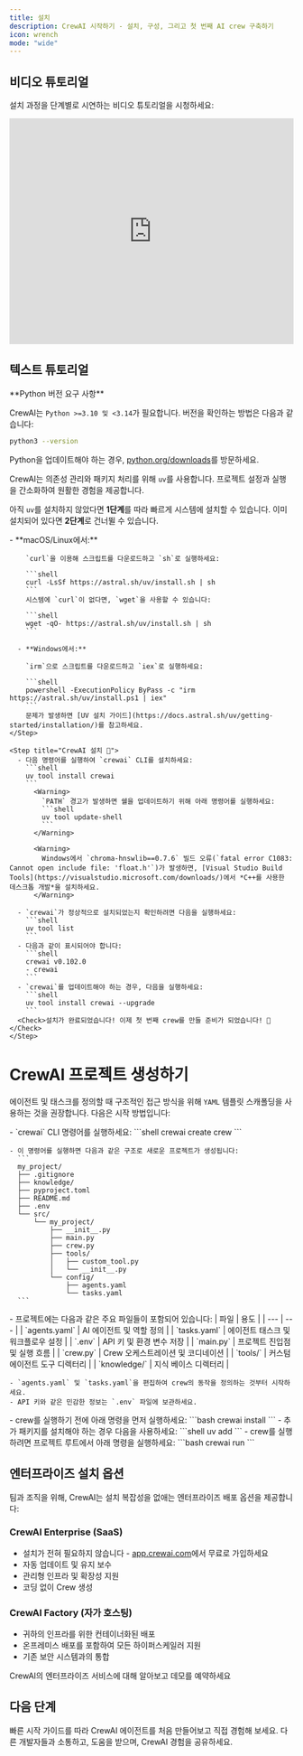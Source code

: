 ```yaml
---
title: 설치
description: CrewAI 시작하기 - 설치, 구성, 그리고 첫 번째 AI crew 구축하기
icon: wrench
mode: "wide"
---
```


## 비디오 튜토리얼
설치 과정을 단계별로 시연하는 비디오 튜토리얼을 시청하세요:

<iframe
  width="100%"
  height="400"
  src="https://www.youtube.com/embed/-kSOTtYzgEw"
  title="CrewAI Installation Guide"
  frameborder="0"
  style={{ borderRadius: '10px' }}
  allow="accelerometer; autoplay; clipboard-write; encrypted-media; gyroscope; picture-in-picture"
  allowfullscreen
></iframe>

## 텍스트 튜토리얼
<Note>
  **Python 버전 요구 사항**

  CrewAI는 `Python >=3.10 및 <3.14`가 필요합니다. 버전을 확인하는 방법은 다음과 같습니다:
  ```bash
  python3 --version
  ```

  Python을 업데이트해야 하는 경우, [python.org/downloads](https://python.org/downloads)를 방문하세요.
</Note>

CrewAI는 의존성 관리와 패키지 처리를 위해 `uv`를 사용합니다. 프로젝트 설정과 실행을 간소화하여 원활한 경험을 제공합니다.

아직 `uv`를 설치하지 않았다면 **1단계**를 따라 빠르게 시스템에 설치할 수 있습니다. 이미 설치되어 있다면 **2단계**로 건너뛸 수 있습니다.

<Steps>
    <Step title="uv 설치하기">
      - **macOS/Linux에서:**

        `curl`을 이용해 스크립트를 다운로드하고 `sh`로 실행하세요:

        ```shell
        curl -LsSf https://astral.sh/uv/install.sh | sh
        ```
        시스템에 `curl`이 없다면, `wget`을 사용할 수 있습니다:

        ```shell
        wget -qO- https://astral.sh/uv/install.sh | sh
        ```

      - **Windows에서:**

        `irm`으로 스크립트를 다운로드하고 `iex`로 실행하세요:

        ```shell
        powershell -ExecutionPolicy ByPass -c "irm https://astral.sh/uv/install.ps1 | iex"
        ```
        문제가 발생하면 [UV 설치 가이드](https://docs.astral.sh/uv/getting-started/installation/)를 참고하세요.
    </Step>

    <Step title="CrewAI 설치 🚀">
      - 다음 명령어를 실행하여 `crewai` CLI를 설치하세요:
        ```shell
        uv tool install crewai
        ```
          <Warning>
            `PATH` 경고가 발생하면 쉘을 업데이트하기 위해 아래 명령어를 실행하세요:
            ```shell
            uv tool update-shell
            ```
          </Warning>

          <Warning>
            Windows에서 `chroma-hnswlib==0.7.6` 빌드 오류(`fatal error C1083: Cannot open include file: 'float.h'`)가 발생하면, [Visual Studio Build Tools](https://visualstudio.microsoft.com/downloads/)에서 *C++를 사용한 데스크톱 개발*을 설치하세요.
          </Warning>

      - `crewai`가 정상적으로 설치되었는지 확인하려면 다음을 실행하세요:
        ```shell
        uv tool list
        ```
      - 다음과 같이 표시되어야 합니다:
        ```shell
        crewai v0.102.0
        - crewai
        ```
      - `crewai`를 업데이트해야 하는 경우, 다음을 실행하세요:
        ```shell
        uv tool install crewai --upgrade
        ```
      <Check>설치가 완료되었습니다! 이제 첫 번째 crew를 만들 준비가 되었습니다! 🎉</Check>
    </Step>
</Steps>

# CrewAI 프로젝트 생성하기

에이전트 및 태스크를 정의할 때 구조적인 접근 방식을 위해 `YAML` 템플릿 스캐폴딩을 사용하는 것을 권장합니다. 다음은 시작 방법입니다:

<Steps>
  <Step title="프로젝트 스캐폴딩 생성">
    - `crewai` CLI 명령어를 실행하세요:
      ```shell
      crewai create crew <your_project_name>
      ```

    - 이 명령어를 실행하면 다음과 같은 구조로 새로운 프로젝트가 생성됩니다:
      ```
      my_project/
      ├── .gitignore
      ├── knowledge/
      ├── pyproject.toml
      ├── README.md
      ├── .env
      └── src/
          └── my_project/
              ├── __init__.py
              ├── main.py
              ├── crew.py
              ├── tools/
              │   ├── custom_tool.py
              │   └── __init__.py
              └── config/
                  ├── agents.yaml
                  └── tasks.yaml
      ```
  </Step>

  <Step title="프로젝트 커스터마이즈">
    - 프로젝트에는 다음과 같은 주요 파일들이 포함되어 있습니다:
      | 파일 | 용도 |
      | --- | --- |
      | `agents.yaml` | AI 에이전트 및 역할 정의 |
      | `tasks.yaml` | 에이전트 태스크 및 워크플로우 설정 |
      | `.env` | API 키 및 환경 변수 저장 |
      | `main.py` | 프로젝트 진입점 및 실행 흐름 |
      | `crew.py` | Crew 오케스트레이션 및 코디네이션 |
      | `tools/` | 커스텀 에이전트 도구 디렉터리 |
      | `knowledge/` | 지식 베이스 디렉터리 |

    - `agents.yaml` 및 `tasks.yaml`을 편집하여 crew의 동작을 정의하는 것부터 시작하세요.
    - API 키와 같은 민감한 정보는 `.env` 파일에 보관하세요.
  </Step>

  <Step title="Crew 실행하기">
    - crew를 실행하기 전에 아래 명령을 먼저 실행하세요:
      ```bash
      crewai install
      ```
    - 추가 패키지를 설치해야 하는 경우 다음을 사용하세요:
      ```shell
      uv add <package-name>
      ```
    - crew를 실행하려면 프로젝트 루트에서 아래 명령을 실행하세요:
      ```bash
      crewai run
      ```
  </Step>
</Steps>

## 엔터프라이즈 설치 옵션

<Note type="info">
팀과 조직을 위해, CrewAI는 설치 복잡성을 없애는 엔터프라이즈 배포 옵션을 제공합니다:

### CrewAI Enterprise (SaaS)
- 설치가 전혀 필요하지 않습니다 - [app.crewai.com](https://app.crewai.com)에서 무료로 가입하세요
- 자동 업데이트 및 유지 보수
- 관리형 인프라 및 확장성 지원
- 코딩 없이 Crew 생성

### CrewAI Factory (자가 호스팅)
- 귀하의 인프라를 위한 컨테이너화된 배포
- 온프레미스 배포를 포함하여 모든 하이퍼스케일러 지원
- 기존 보안 시스템과의 통합

<Card title="엔터프라이즈 옵션 살펴보기" icon="building" href="https://crewai.com/enterprise">
  CrewAI의 엔터프라이즈 서비스에 대해 알아보고 데모를 예약하세요
</Card>
</Note>

## 다음 단계

<CardGroup cols={2}>
  <Card
    title="첫 번째 Agent 만들기"
    icon="code"
    href="/ko/quickstart"
  >
    빠른 시작 가이드를 따라 CrewAI 에이전트를 처음 만들어보고 직접 경험해 보세요.
  </Card>
  <Card
    title="커뮤니티 참여하기"
    icon="comments"
    href="https://community.crewai.com"
  >
    다른 개발자들과 소통하고, 도움을 받으며, CrewAI 경험을 공유하세요.
  </Card>
</CardGroup>
